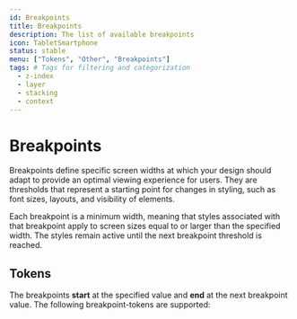 ```yaml
---
id: Breakpoints
title: Breakpoints
description: The list of available breakpoints
icon: TabletSmartphone
status: stable
menu: ["Tokens", "Other", "Breakpoints"]
tags: # Tags for filtering and categorization
  - z-index
  - layer
  - stacking
  - context
---
```


# Breakpoints

Breakpoints define specific screen widths at which your design should adapt to provide an optimal viewing experience for users. They are thresholds that represent a starting point for changes in styling, such as font sizes, layouts, and visibility of elements.

Each breakpoint is a minimum width, meaning that styles associated with that breakpoint apply to screen sizes equal to or larger than the specified width. The styles remain active until the next breakpoint threshold is reached.

## Tokens

The breakpoints **start** at the specified value and **end** at the next breakpoint value.
The following breakpoint-tokens are supported:

<GenericTokenTableDemo category="breakpoints" />
